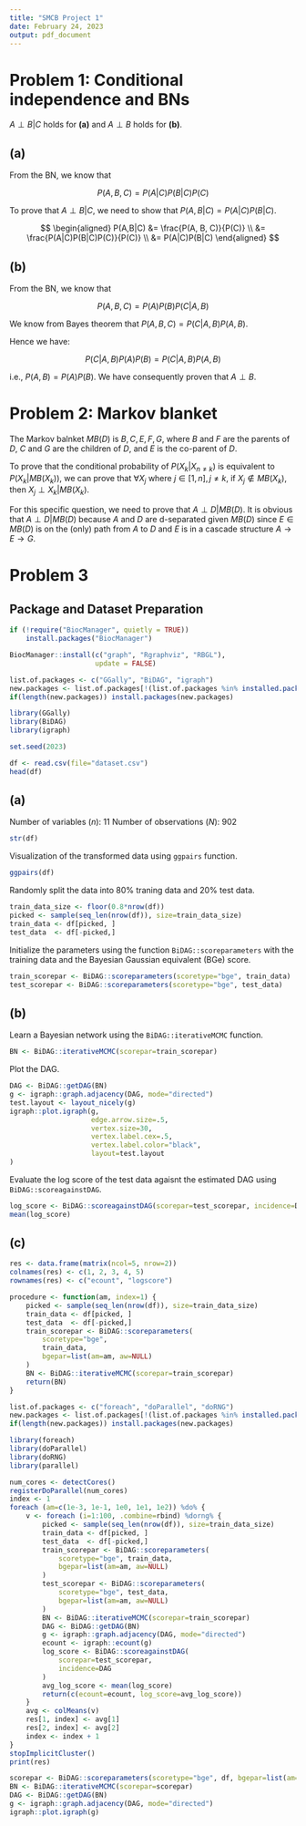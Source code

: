 ```yaml
---
title: "SMCB Project 1"
date: February 24, 2023
output: pdf_document
---
```


# Problem 1: Conditional independence and BNs

$A \perp B | C$ holds for **(a)** and $A \perp B$ holds for **(b)**.

## (a)

From the BN, we know that

$$
P(A,B,C) = P(A|C) P(B|C) P(C)
$$

To prove that $A \perp B | C$, we need to show that $P(A, B|C) = P(A|C)P(B|C)$.

$$
\begin{aligned}
P(A,B|C) &= \frac{P(A, B, C)}{P(C)} \\
&= \frac{P(A|C)P(B|C)P(C)}{P(C)} \\
&= P(A|C)P(B|C)
\end{aligned}
$$

## (b)

From the BN, we know that

$$
P(A,B,C) = P(A)P(B)P(C|A,B)
$$

We know from Bayes theorem that $P(A, B, C) = P(C|A,B)P(A,B)$.

Hence we have:

$$
P(C|A,B)P(A)P(B) = P(C|A,B)P(A,B)
$$

i.e., $P(A, B) = P(A)P(B)$. We have consequently proven that $A \perp B$.

# Problem 2: Markov blanket

The Markov balnket $MB(D)$ is ${B, C, E, F, G}$, where $B$ and $F$ are the parents of $D$, $C$ and $G$ are the children of $D$, and $E$ is the co-parent of $D$.

To prove  that the conditional probability of $P(X_k|X_{n\neq k})$ is equivalent to $P(X_k|MB(X_k))$, we can prove that $\forall X_{j}$ where $j \in [1, n], j\neq k$, if $X_j \notin MB(X_k)$, then $X_j \perp X_k | MB(X_k)$.

For this specific question, we need to prove that $A \perp D | MB(D)$. It is obvious that $A \perp D | MB(D)$ because $A$ and $D$ are d-separated given $MB(D)$ since $E \in MB(D)$ is on the (only) path from $A$ to $D$ and $E$ is in a cascade structure $A \rightarrow E \rightarrow G$.

# Problem 3

## Package and Dataset Preparation

```r
if (!require("BiocManager", quietly = TRUE))
    install.packages("BiocManager")

BiocManager::install(c("graph", "Rgraphviz", "RBGL"), 
                     update = FALSE)
```


```r
list.of.packages <- c("GGally", "BiDAG", "igraph")
new.packages <- list.of.packages[!(list.of.packages %in% installed.packages()[,"Package"])]
if(length(new.packages)) install.packages(new.packages)
```

```r
library(GGally)
library(BiDAG)
library(igraph)
```

```r
set.seed(2023)
```

```r
df <- read.csv(file="dataset.csv")
head(df)
```

## (a)

Number of variables ($n$): $11$
Number of observations ($N$): $902$

```r
str(df)
```

Visualization of the transformed data using `ggpairs` function.

```r
ggpairs(df)
```

Randomly split the data into 80% traning data and 20% test data.

```r
train_data_size <- floor(0.8*nrow(df))
picked <- sample(seq_len(nrow(df)), size=train_data_size)
train_data <- df[picked, ]
test_data  <- df[-picked,]
```

Initialize the parameters using the function `BiDAG::scoreparameters` with the training data and the Bayesian Gaussian equivalent (BGe) score.

```r
train_scorepar <- BiDAG::scoreparameters(scoretype="bge", train_data)
test_scorepar <- BiDAG::scoreparameters(scoretype="bge", test_data)
```

## (b)

Learn a Bayesian network using the `BiDAG::iterativeMCMC` function.

```r
BN <- BiDAG::iterativeMCMC(scorepar=train_scorepar)
```

Plot the DAG.

```r
DAG <- BiDAG::getDAG(BN)
g <- igraph::graph.adjacency(DAG, mode="directed")
test.layout <- layout_nicely(g)
igraph::plot.igraph(g,
                    edge.arrow.size=.5,
                    vertex.size=30,
                    vertex.label.cex=.5,
                    vertex.label.color="black",
                    layout=test.layout
)
```

Evaluate the log score of the test data agaisnt the estimated DAG using `BiDAG::scoreagainstDAG`.

```r
log_score <- BiDAG::scoreagainstDAG(scorepar=test_scorepar, incidence=DAG)
mean(log_score)
```

## (c)

```r
res <- data.frame(matrix(ncol=5, nrow=2))
colnames(res) <- c(1, 2, 3, 4, 5)
rownames(res) <- c("ecount", "logscore")
```

```r
procedure <- function(am, index=1) {
    picked <- sample(seq_len(nrow(df)), size=train_data_size)
    train_data <- df[picked, ]
    test_data  <- df[-picked,]
    train_scorepar <- BiDAG::scoreparameters(
        scoretype="bge", 
        train_data,
        bgepar=list(am=am, aw=NULL)
    )
    BN <- BiDAG::iterativeMCMC(scorepar=train_scorepar)
    return(BN)
}
```


```r
list.of.packages <- c("foreach", "doParallel", "doRNG")
new.packages <- list.of.packages[!(list.of.packages %in% installed.packages()[,"Package"])]
if(length(new.packages)) install.packages(new.packages)

```


```r
library(foreach)
library(doParallel)
library(doRNG)
library(parallel)
```

```r
num_cores <- detectCores()
registerDoParallel(num_cores)
index <- 1
foreach (am=c(1e-3, 1e-1, 1e0, 1e1, 1e2)) %do% {
    v <- foreach (i=1:100, .combine=rbind) %dorng% {
        picked <- sample(seq_len(nrow(df)), size=train_data_size)
        train_data <- df[picked, ]
        test_data  <- df[-picked,]
        train_scorepar <- BiDAG::scoreparameters(
            scoretype="bge", train_data,
            bgepar=list(am=am, aw=NULL)
        )
        test_scorepar <- BiDAG::scoreparameters(
            scoretype="bge", test_data,
            bgepar=list(am=am, aw=NULL)
        )
        BN <- BiDAG::iterativeMCMC(scorepar=train_scorepar)
        DAG <- BiDAG::getDAG(BN)
        g <- igraph::graph.adjacency(DAG, mode="directed")
        ecount <- igraph::ecount(g)
        log_score <- BiDAG::scoreagainstDAG(
            scorepar=test_scorepar, 
            incidence=DAG
        )
        avg_log_score <- mean(log_score)
        return(c(ecount=ecount, log_score=avg_log_score))
    }
    avg <- colMeans(v)
    res[1, index] <- avg[1]
    res[2, index] <- avg[2]
    index <- index + 1
}
stopImplicitCluster()
print(res)
```

```r
scorepar <- BiDAG::scoreparameters(scoretype="bge", df, bgepar=list(am=1e-1, aw=NULL))
BN <- BiDAG::iterativeMCMC(scorepar=scorepar)
DAG <- BiDAG::getDAG(BN)
g <- igraph::graph.adjacency(DAG, mode="directed")
igraph::plot.igraph(g)
```
